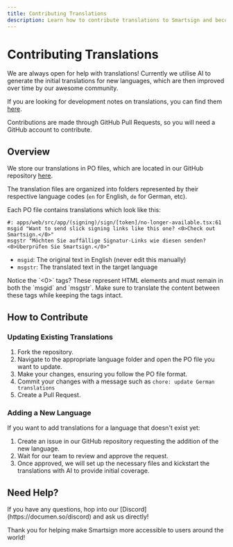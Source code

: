 ```yaml
---
title: Contributing Translations
description: Learn how to contribute translations to Smartsign and become part of our community.
---
```



# Contributing Translations

We are always open for help with translations! Currently we utilise AI to generate the initial translations for new languages, which are then improved over time by our awesome community.

If you are looking for development notes on translations, you can find them [here](/developers/local-development/translations).

<Callout type="info">
  Contributions are made through GitHub Pull Requests, so you will need a GitHub account to
  contribute.
</Callout>

## Overview

We store our translations in PO files, which are located in our GitHub repository [here](https://github.com/documenso/documenso/tree/main/packages/lib/translations).

The translation files are organized into folders represented by their respective language codes (`en` for English, `de` for German, etc).

Each PO file contains translations which look like this:

```po
#: apps/web/src/app/(signing)/sign/[token]/no-longer-available.tsx:61
msgid "Want to send slick signing links like this one? <0>Check out Smartsign.</0>"
msgstr "Möchten Sie auffällige Signatur-Links wie diesen senden? <0>Überprüfen Sie Smartsign.</0>"
```

- `msgid`: The original text in English (never edit this manually)
- `msgstr`: The translated text in the target language

<Callout type="warning">
  Notice the `<0>` tags? These represent HTML elements and must remain in both the `msgid` and `msgstr`. Make sure to translate the content between these tags while keeping the tags intact.
</Callout>

## How to Contribute

### Updating Existing Translations

1. Fork the repository.
2. Navigate to the appropriate language folder and open the PO file you want to update.
3. Make your changes, ensuring you follow the PO file format.
4. Commit your changes with a message such as `chore: update German translations`
5. Create a Pull Request.

### Adding a New Language

If you want to add translations for a language that doesn't exist yet:

1. Create an issue in our GitHub repository requesting the addition of the new language.
2. Wait for our team to review and approve the request.
3. Once approved, we will set up the necessary files and kickstart the translations with AI to provide initial coverage.

## Need Help?

<Callout type="info">
  If you have any questions, hop into our [Discord](https://documen.so/discord) and ask us directly!
</Callout>

Thank you for helping make Smartsign more accessible to users around the world!
